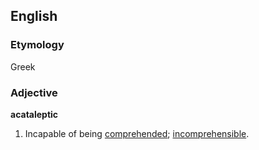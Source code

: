 ==English==

===Etymology===
Greek
===Adjective===
'''acataleptic'''

#Incapable of being [[comprehend]]ed; [[incomprehensible]].